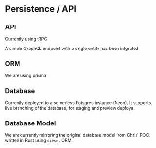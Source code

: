 # Persistence / API

## API

Currently using tRPC

A simple GraphQL endpoint with a single entity has been intgrated

## ORM

We are using prisma

## Database

Currently deployed to a serverless Potsgres instance (Neon). It supports live branching of the database, for staging and preview deploys.

## Database Model

We are currently mirroring the original database model from Chris' POC. written in Rust using `diesel` ORM.
